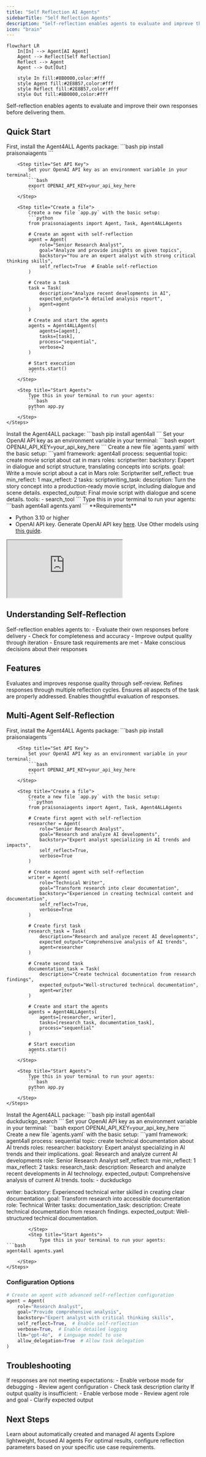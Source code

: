 ```yaml
---
title: "Self Reflection AI Agents"
sidebarTitle: "Self Reflection Agents"
description: "Self-reflection enables agents to evaluate and improve their own responses before delivering them."
icon: "brain"
---
```


```mermaid
flowchart LR
    In[In] --> Agent[AI Agent]
    Agent --> Reflect[Self Reflection]
    Reflect --> Agent
    Agent --> Out[Out]
    
    style In fill:#8B0000,color:#fff
    style Agent fill:#2E8B57,color:#fff
    style Reflect fill:#2E8B57,color:#fff
    style Out fill:#8B0000,color:#fff
```

Self-reflection enables agents to evaluate and improve their own responses before delivering them.

## Quick Start

<Tabs>
  <Tab title="Code">
    <Steps>
        <Step title="Install Package">
            First, install the Agent4ALL Agents package:
            ```bash
            pip install praisonaiagents
            ```
        </Step>

        <Step title="Set API Key">
            Set your OpenAI API key as an environment variable in your terminal:
            ```bash
            export OPENAI_API_KEY=your_api_key_here
            ```
        </Step>

        <Step title="Create a file">
            Create a new file `app.py` with the basic setup:
            ```python
            from praisonaiagents import Agent, Task, Agent4ALLAgents

            # Create an agent with self-reflection
            agent = Agent(
                role="Senior Research Analyst",
                goal="Analyze and provide insights on given topics",
                backstory="You are an expert analyst with strong critical thinking skills",
                self_reflect=True  # Enable self-reflection
            )

            # Create a task
            task = Task(
                description="Analyze recent developments in AI",
                expected_output="A detailed analysis report",
                agent=agent
            )

            # Create and start the agents
            agents = Agent4ALLAgents(
                agents=[agent],
                tasks=[task],
                process="sequential",
                verbose=2
            )

            # Start execution
            agents.start()
            ```
        </Step>

        <Step title="Start Agents">
            Type this in your terminal to run your agents:
            ```bash
            python app.py
            ```
        </Step>
    </Steps>
  </Tab>
  <Tab title="No Code">
    <Steps>
        <Step title="Install Package">
            Install the Agent4ALL package:
            ```bash
            pip install agent4all
            ```
        </Step>
        <Step title="Set API Key">
            Set your OpenAI API key as an environment variable in your terminal:
            ```bash
            export OPENAI_API_KEY=your_api_key_here
            ```
        </Step>
        <Step title="Create a file">
            Create a new file `agents.yaml` with the basic setup:
```yaml
framework: agent4all
process: sequential
topic: create movie script about cat in mars
roles:
  scriptwriter:
    backstory: Expert in dialogue and script structure, translating concepts into
      scripts.
    goal: Write a movie script about a cat in Mars
    role: Scriptwriter
    self_reflect: true
    min_reflect: 1
    max_reflect: 2
    tasks:
      scriptwriting_task:
        description: Turn the story concept into a production-ready movie script,
          including dialogue and scene details.
        expected_output: Final movie script with dialogue and scene details.
    tools:
    - search_tool
```
        </Step>
        <Step title="Start Agents">
            Type this in your terminal to run your agents:
```bash
agent4all agents.yaml
```
        </Step>
    </Steps>
  </Tab>
</Tabs>

<Note>
  **Requirements**

  - Python 3.10 or higher
  - OpenAI API key. Generate OpenAI API key [here](https://platform.openai.com/api-keys). Use Other models using [this guide](/models).   
</Note>

<div className="relative w-full aspect-video">
  <iframe
    className="absolute top-0 left-0 w-full h-full"
    src="https://www.youtube.com/embed/vLXobEN2Vc8"
    title="YouTube video player"
    allow="accelerometer; autoplay; clipboard-write; encrypted-media; gyroscope; picture-in-picture"
    allowFullScreen
  ></iframe>
</div>

## Understanding Self-Reflection

<Card title="What is Self-Reflection?" icon="question">
  Self-reflection enables agents to:
  - Evaluate their own responses before delivery
  - Check for completeness and accuracy
  - Improve output quality through iteration
  - Ensure task requirements are met
  - Make conscious decisions about their responses
</Card>

## Features

<CardGroup cols={2}>
  <Card title="Quality Assurance" icon="check-double">
    Evaluates and improves response quality through self-review.
  </Card>
  <Card title="Iterative Improvement" icon="rotate">
    Refines responses through multiple reflection cycles.
  </Card>
  <Card title="Task Validation" icon="list-check">
    Ensures all aspects of the task are properly addressed.
  </Card>
  <Card title="Conscious Decision Making" icon="brain">
    Enables thoughtful evaluation of responses.
  </Card>
</CardGroup>

## Multi-Agent Self-Reflection

<Tabs>
  <Tab title="Code">
    <Steps>
        <Step title="Install Package">
            First, install the Agent4ALL Agents package:
            ```bash
            pip install praisonaiagents
            ```
        </Step>

        <Step title="Set API Key">
            Set your OpenAI API key as an environment variable in your terminal:
            ```bash
            export OPENAI_API_KEY=your_api_key_here
            ```
        </Step>

        <Step title="Create a file">
            Create a new file `app.py` with the basic setup:
            ```python
            from praisonaiagents import Agent, Task, Agent4ALLAgents

            # Create first agent with self-reflection
            researcher = Agent(
                role="Senior Research Analyst",
                goal="Research and analyze AI developments",
                backstory="Expert analyst specializing in AI trends and impacts",
                self_reflect=True,
                verbose=True
            )

            # Create second agent with self-reflection
            writer = Agent(
                role="Technical Writer",
                goal="Transform research into clear documentation",
                backstory="Experienced in creating technical content and documentation",
                self_reflect=True,
                verbose=True
            )

            # Create first task
            research_task = Task(
                description="Research and analyze recent AI developments",
                expected_output="Comprehensive analysis of AI trends",
                agent=researcher
            )

            # Create second task
            documentation_task = Task(
                description="Create technical documentation from research findings",
                expected_output="Well-structured technical documentation",
                agent=writer
            )

            # Create and start the agents
            agents = Agent4ALLAgents(
                agents=[researcher, writer],
                tasks=[research_task, documentation_task],
                process="sequential"
            )

            # Start execution
            agents.start()
            ```
        </Step>

        <Step title="Start Agents">
            Type this in your terminal to run your agents:
            ```bash
            python app.py
            ```
        </Step>
    </Steps>
  </Tab>
  <Tab title="No Code">
    <Steps>
        <Step title="Install Package">
            Install the Agent4ALL package:
            ```bash
            pip install agent4all duckduckgo_search
            ```
        </Step>
        <Step title="Set API Key">
            Set your OpenAI API key as an environment variable in your terminal:
            ```bash
            export OPENAI_API_KEY=your_api_key_here
            ```
        </Step>
        <Step title="Create a file">
            Create a new file `agents.yaml` with the basic setup:
```yaml
framework: agent4all
process: sequential
topic: create technical documentation about AI trends
roles:
  researcher:
    backstory: Expert analyst specializing in AI trends and their implications.
    goal: Research and analyze current AI developments
    role: Senior Research Analyst
    self_reflect: true
    min_reflect: 1
    max_reflect: 2
    tasks:
      research_task:
        description: Research and analyze recent developments in AI technology.
        expected_output: Comprehensive analysis of current AI trends.
    tools:
    - duckduckgo

  writer:
    backstory: Experienced technical writer skilled in creating clear documentation.
    goal: Transform research into accessible documentation
    role: Technical Writer
    tasks:
      documentation_task:
        description: Create technical documentation from research findings.
        expected_output: Well-structured technical documentation.
```
        </Step>
        <Step title="Start Agents">
            Type this in your terminal to run your agents:
```bash
agent4all agents.yaml
```
        </Step>
    </Steps>
  </Tab>
</Tabs>

### Configuration Options

```python
# Create an agent with advanced self-reflection configuration
agent = Agent(
    role="Research Analyst",
    goal="Provide comprehensive analysis",
    backstory="Expert analyst with critical thinking skills",
    self_reflect=True,  # Enable self-reflection
    verbose=True,  # Enable detailed logging
    llm="gpt-4o",  # Language model to use
    allow_delegation=True  # Allow task delegation
)
```

## Troubleshooting

<CardGroup cols={2}>
  <Card title="Response Issues" icon="rotate">
    If responses are not meeting expectations:
    - Enable verbose mode for debugging
    - Review agent configuration
    - Check task description clarity
  </Card>

  <Card title="Quality Issues" icon="triangle-exclamation">
    If output quality is insufficient:
    - Enable verbose mode
    - Review agent role and goal
    - Clarify expected output
  </Card>
</CardGroup>

## Next Steps

<CardGroup cols={2}>
  <Card title="AutoAgents" icon="robot" href="./autoagents">
    Learn about automatically created and managed AI agents
  </Card>
  <Card title="Mini Agents" icon="microchip" href="./mini">
    Explore lightweight, focused AI agents
  </Card>
</CardGroup>

<Note>
  For optimal results, configure reflection parameters based on your specific use case requirements.
</Note>
